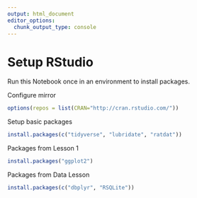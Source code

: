 ```yaml
---
output: html_document
editor_options: 
  chunk_output_type: console
---
```

# Setup RStudio

Run this Notebook once in an environment to install packages.

Configure mirror
```r
options(repos = list(CRAN="http://cran.rstudio.com/"))
```

Setup basic packages
```r
install.packages(c("tidyverse", "lubridate", "ratdat"))
```

Packages from Lesson 1
```r
install.packages("ggplot2")
```

Packages from Data Lesson
```r
install.packages(c("dbplyr", "RSQLite"))
```
